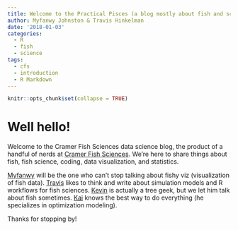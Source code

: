 ```yaml
---
title: Welcome to the Practical Pisces (a blog mostly about fish and science)
author: Myfanwy Johnston & Travis Hinkelman
date: '2018-01-03'
categories:
  - R
  - fish
  - science
tags:
  - cfs
  - introduction
  - R Markdown
---
```


```r
knitr::opts_chunk$set(collapse = TRUE)
```

# Well hello!

Welcome to the Cramer Fish Sciences data science blog, the product of a handful of nerds at [Cramer Fish Sciences](https://fishsciences.net).  We're here to share things about fish, fish science, coding, data visualization, and statistics.

[Myfanwy](https://myfanwy.github.io) will be the one who can't stop talking about fishy viz (visualization of fish data).  [Travis](http://www.fishsciences.net/travis-hinkelman-ph-d/) likes to think and write about simulation models and R workflows for fish sciences.  [Kevin](https://www.linkedin.com/in/kevin-ceder-a7554338/) is actually a tree geek, but we let him talk about fish sometimes.  [Kai](http://www.fishsciences.net/kai-ross-ph-d/) knows the best way to do everything (he specializes in optimization modeling).


Thanks for stopping by!